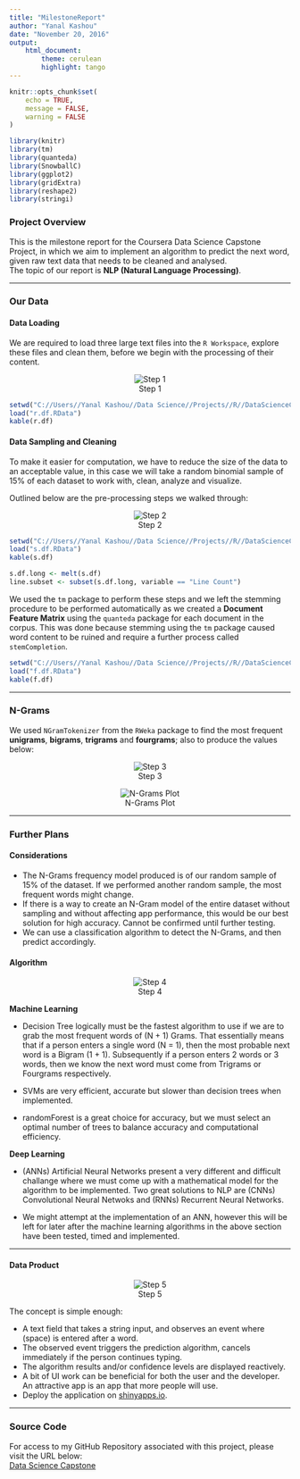 ```yaml
---
title: "MilestoneReport"
author: "Yanal Kashou"
date: "November 20, 2016"
output: 
    html_document:
        theme: cerulean
        highlight: tango
---
```


```r
knitr::opts_chunk$set(
	echo = TRUE,
	message = FALSE,
	warning = FALSE
)
```
```r
library(knitr)
library(tm)
library(quanteda)
library(SnowballC)
library(ggplot2)
library(gridExtra)
library(reshape2)
library(stringi)
```

### Project Overview
This is the milestone report for the Coursera Data Science Capstone Project, in which we aim to implement an algorithm to predict the next word, given raw text data that needs to be cleaned and analysed.  
The topic of our report is **NLP (Natural Language Processing)**.

----------------------------------------------------------------------------------------

### Our Data
#### Data Loading  

We are required to load three large text files into the `R Workspace`, explore these files and clean them, before we begin with the processing of their content.  


<center>![Step 1](step1.png)</center>

```r
setwd("C://Users//Yanal Kashou//Data Science//Projects//R//DataScienceCapstone//cache")
load("r.df.RData")
kable(r.df)
```

#### Data Sampling and Cleaning

To make it easier for computation, we have to reduce the size of the data to an acceptable value, in this case we will take a random binomial sample of 15% of each dataset to work with, clean, analyze and visualize.  

Outlined below are the pre-processing steps we walked through:

<center>![Step 2](step2.png)</center>

```r
setwd("C://Users//Yanal Kashou//Data Science//Projects//R//DataScienceCapstone//cache")
load("s.df.RData")
kable(s.df)  
```
```r
s.df.long <- melt(s.df)
line.subset <- subset(s.df.long, variable == "Line Count")
```
We used the `tm` package to perform these steps and we left the stemming procedure to be performed automatically as we created a **Document Feature Matrix** using the `quanteda` package for each document in the corpus. This was done because stemming using the `tm` package caused word content to be ruined and require a further process called `stemCompletion`.

```r
setwd("C://Users//Yanal Kashou//Data Science//Projects//R//DataScienceCapstone//cache")
load("f.df.RData")
kable(f.df)
```

----------------------------------------------------------------------------------------

### N-Grams 
We used `NGramTokenizer` from the `RWeka` package to find the most frequent **unigrams**, **bigrams**, **trigrams** and **fourgrams**; also to produce the values below:

<center>![Step 3](Step3.png)</center>  


<center>![N-Grams Plot](Rplot02.png)</center>
----------------------------------------------------------------------------------------

### Further Plans

#### Considerations
* The N-Grams frequency model produced is of our random sample of 15% of the dataset. If we performed another random sample, the most frequent words might change.  
* If there is a way to create an N-Gram model of the entire dataset without sampling and without affecting app performance, this would be our best solution for high accuracy. Cannot be confirmed until further testing.  
* We can use a classification algorithm to detect the N-Grams, and then predict accordingly.  

#### Algorithm

<center>![Step 4](step4-2.png)</center>

__Machine Learning__  

* Decision Tree logically must be the fastest algorithm to use if we are to grab the most frequent words of (N + 1) Grams. That essentially means that if a person enters a single word (N = 1), then the most probable next word is a Bigram (1 + 1). Subsequently if a person enters 2 words or 3 words, then we know the next word must come from Trigrams or Fourgrams respectively.  

* SVMs are very efficient, accurate but slower than decision trees when implemented.  

* randomForest is a great choice for accuracy, but we must select an optimal number of trees to balance accuracy and computational efficiency.  

__Deep Learning__  

* (ANNs) Artificial Neural Networks present a very different and difficult challange where we must come up with a mathematical model for the algorithm to be implemented. Two great solutions to NLP are (CNNs) Convolutional Neural Netwoks and (RNNs) Recurrent Neural Networks.  

* We might attempt at the implementation of an ANN, however this will be left for later after the machine learning algorithms in the above section have been tested, timed and implemented.  
  
----------------------------------------------------------------------------------------

#### Data Product
  
<center>![Step 5](step5.png)</center>

The concept is simple enough:

* A text field that takes a string input, and observes an event where (space) is entered after a word.  
* The observed event triggers the prediction algorithm, cancels immediately if the person continues typing.  
* The algorithm results and/or confidence levels are displayed reactively.  
* A bit of UI work can be beneficial for both the user and the developer. An attractive app is an app that more people will use.  
* Deploy the application on [shinyapps.io](http://www.shinyapps.io/).

----------------------------------------------------------------------------------------
### Source Code
For access to my GitHub Repository associated with this project, please visit the URL below:  
[Data Science Capstone](https://github.com/ykashou92/DataScienceCapstone) 
